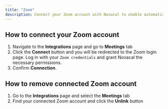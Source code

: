 ```yaml
---
title: "Zoom"
description: Connect your Zoom account with Novacal to enable automatic video conference link generation for specific event types.
---
```


## How to connect your Zoom account

1. Navigate to the **Integrations** page and go to **Meetings** tab
2. Click the **Connect** button and you will be redirected to the Zoom login page. Log in with your `Zoom credentials` and grant Novacal the necessary permissions.
3. Confirm **Connection**.

## How to remove connected Zoom account

1. Go to the **Integrations** page and select the **Meetings** tab
2. Find your connected Zoom account and click the **Unlink** button
